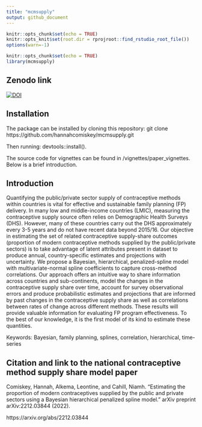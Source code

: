 ```yaml
---
title: "mcmsupply"
output: github_document
---
```

```r
knitr::opts_chunk$set(echo = TRUE)
knitr::opts_knit$set(root.dir = rprojroot::find_rstudio_root_file())
options(warn=-1)
```


```r
knitr::opts_chunk$set(echo = TRUE)
library(mcmsupply)
```

## Zenodo link

[![DOI](https://zenodo.org/badge/473641889.svg)](https://zenodo.org/badge/latestdoi/473641889)

## Installation
The package can be installed by cloning this repository:
git clone https://github.com/hannahcomiskey/mcmsupply.git

Then running: 
devtools::install(). 

The source code for vignettes can be found in /vignettes/paper_vignettes. Below is a brief introduction.

## Introduction

Quantifying the public/private sector supply of contraceptive methods within countries is vital for effective and sustainable family planning (FP) delivery. In many low and middle-income countries (LMIC), measuring the contraceptive supply source often relies on Demographic Health Surveys (DHS). However, many of these countries carry out the DHS approximately every 3-5 years and do not have recent data beyond 2015/16. Our objective in estimating the set of related contraceptive supply-share outcomes (proportion of modern contraceptive methods supplied by the public/private sectors) is to take advantage of latent attributes present in dataset to produce annual, country-specific estimates and projections with uncertainty. We propose a Bayesian, hierarchical, penalized-spline model with multivariate-normal spline coefficients to capture cross-method correlations. Our approach offers an intuitive way to share information across countries and sub-continents, model the changes in the contraceptive supply share over time, account for survey observational errors and produce probabilistic estimates and projections that are informed by past changes in the contraceptive supply share as well as correlations between rates of change across different methods. These results will provide valuable information for evaluating FP program effectiveness. To the best of our knowledge, it is the first model of its kind to estimate these quantities. 

Keywords: Bayesian, family planning, splines, correlation, hierarchical, time-series

## Citation and link to the national contraceptive method supply share model paper 

Comiskey, Hannah, Alkema, Leontine, and Cahill, Niamh. "Estimating the proportion of modern contraceptives supplied by the public and private sectors using a Bayesian hierarchical penalized spline model." arXiv preprint arXiv:2212.03844 (2022).

https://arxiv.org/abs/2212.03844


